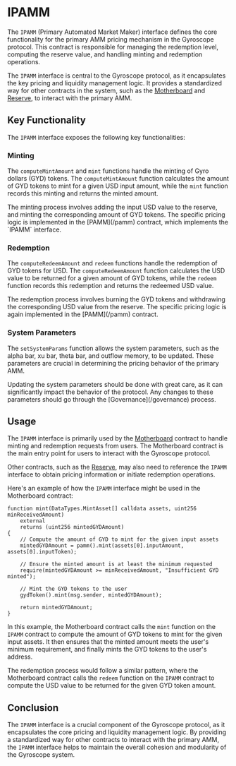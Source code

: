 
# IPAMM

The `IPAMM` (Primary Automated Market Maker) interface defines the core functionality for the primary AMM pricing mechanism in the Gyroscope protocol. This contract is responsible for managing the redemption level, computing the reserve value, and handling minting and redemption operations.

The `IPAMM` interface is central to the Gyroscope protocol, as it encapsulates the key pricing and liquidity management logic. It provides a standardized way for other contracts in the system, such as the [Motherboard](/imotherboard) and [Reserve](/ireserve), to interact with the primary AMM.

## Key Functionality

The `IPAMM` interface exposes the following key functionalities:

### Minting
The `computeMintAmount` and `mint` functions handle the minting of Gyro dollars (GYD) tokens. The `computeMintAmount` function calculates the amount of GYD tokens to mint for a given USD input amount, while the `mint` function records this minting and returns the minted amount.

<Callout type="info">
The minting process involves adding the input USD value to the reserve, and minting the corresponding amount of GYD tokens. The specific pricing logic is implemented in the [PAMM](/pamm) contract, which implements the `IPAMM` interface.
</Callout>

### Redemption
The `computeRedeemAmount` and `redeem` functions handle the redemption of GYD tokens for USD. The `computeRedeemAmount` function calculates the USD value to be returned for a given amount of GYD tokens, while the `redeem` function records this redemption and returns the redeemed USD value.

<Callout type="info">
The redemption process involves burning the GYD tokens and withdrawing the corresponding USD value from the reserve. The specific pricing logic is again implemented in the [PAMM](/pamm) contract.
</Callout>

### System Parameters
The `setSystemParams` function allows the system parameters, such as the alpha bar, xu bar, theta bar, and outflow memory, to be updated. These parameters are crucial in determining the pricing behavior of the primary AMM.

<Callout type="warning">
Updating the system parameters should be done with great care, as it can significantly impact the behavior of the protocol. Any changes to these parameters should go through the [Governance](/governance) process.
</Callout>

## Usage

The `IPAMM` interface is primarily used by the [Motherboard](/imotherboard) contract to handle minting and redemption requests from users. The Motherboard contract is the main entry point for users to interact with the Gyroscope protocol.

Other contracts, such as the [Reserve](/ireserve), may also need to reference the `IPAMM` interface to obtain pricing information or initiate redemption operations.

Here's an example of how the `IPAMM` interface might be used in the Motherboard contract:

```solidity
function mint(DataTypes.MintAsset[] calldata assets, uint256 minReceivedAmount)
    external
    returns (uint256 mintedGYDAmount)
{
    // Compute the amount of GYD to mint for the given input assets
    mintedGYDAmount = pamm().mint(assets[0].inputAmount, assets[0].inputToken);

    // Ensure the minted amount is at least the minimum requested
    require(mintedGYDAmount >= minReceivedAmount, "Insufficient GYD minted");

    // Mint the GYD tokens to the user
    gydToken().mint(msg.sender, mintedGYDAmount);

    return mintedGYDAmount;
}
```

In this example, the Motherboard contract calls the `mint` function on the `IPAMM` contract to compute the amount of GYD tokens to mint for the given input assets. It then ensures that the minted amount meets the user's minimum requirement, and finally mints the GYD tokens to the user's address.

The redemption process would follow a similar pattern, where the Motherboard contract calls the `redeem` function on the `IPAMM` contract to compute the USD value to be returned for the given GYD token amount.

## Conclusion

The `IPAMM` interface is a crucial component of the Gyroscope protocol, as it encapsulates the core pricing and liquidity management logic. By providing a standardized way for other contracts to interact with the primary AMM, the `IPAMM` interface helps to maintain the overall cohesion and modularity of the Gyroscope system.